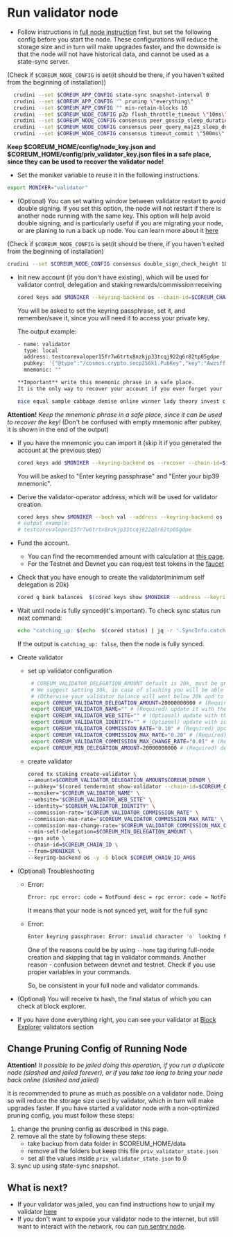 # Run validator node

* Follow instructions in [full node instruction](/docs/v4/nodes-and-validators/run-full-node) first, but set the following config before
you start the node. These configurations will reduce the storage size and in turn will make
upgrades faster, and the downside is that the node will not have historical data, and cannot be used
as a state-sync server.

(Check if `$COREUM_NODE_CONFIG` is set(it should be there, if you haven't exited from the beginning of installation))
```bash
  crudini --set $COREUM_APP_CONFIG state-sync snapshot-interval 0
  crudini --set $COREUM_APP_CONFIG "" pruning \"everything\"
  crudini --set $COREUM_APP_CONFIG "" min-retain-blocks 10
  crudini --set $COREUM_NODE_CONFIG p2p flush_throttle_timeout \"10ms\"
  crudini --set $COREUM_NODE_CONFIG consensus peer_gossip_sleep_duration \"10ms\"
  crudini --set $COREUM_NODE_CONFIG consensus peer_query_maj23_sleep_duration \"10ms\"
  crudini --set $COREUM_NODE_CONFIG consensus timeout_commit \"500ms\"
```

  **Keep $COREUM_HOME/config/node_key.json and $COREUM_HOME/config/priv_validator_key.json files in a safe place, since they
  can be used to recover the validator node!**

* Set the moniker variable to reuse it in the following instructions.
```bash
export MONIKER="validator"
```

* (Optional) You can set waiting window between validator restart to avoid double signing.
If you set this option, the node will not restart if there is another node running with
the same key. This option will help avoid double signing, and is particularly useful if you
are migrating your node, or are planing to run a back up node. You can learn more about it
<a className="text-[#24D494] font-bold" href="https://docs.tendermint.com/v0.34/tendermint-core/validators.html#local-configuration" target="_blank">here</a>

(Check if `$COREUM_NODE_CONFIG` is set(it should be there, if you haven't exited from the beginning of installation)
```bash
crudini --set $COREUM_NODE_CONFIG consensus double_sign_check_height 10
```


* Init new account (if you don't have existing),
  which will be used for validator control, delegation and staking rewards/commission receiving

  ```bash
  cored keys add $MONIKER --keyring-backend os --chain-id=$COREUM_CHAIN_ID
  ```

  You will be asked to set the keyring passphrase, set it, and remember/save it, since you will need it to access your
  private key.

  The output example:

  ```bash
  - name: validator
    type: local
    address: testcorevaloper15fr7w6trtx8nzkjp33tcqj922q6r82tp05gdpe
    pubkey: '{"@type":"/cosmos.crypto.secp256k1.PubKey","key":"AwzsffiidUiFtmNng5pLTH6cj1hv4Ufa+zKZpmRVGfNk"}'
    mnemonic: ""

  **Important** write this mnemonic phrase in a safe place.
  It is the only way to recover your account if you ever forget your password.

  nice equal sample cabbage demise online winner lady theory invest clarify organ divorce wheel patient gap group endless security price smoke insane link position
  ```

**Attention!** *Keep the mnemonic phrase in a safe place, since it can be used to recover the key!*
(Don't be confused with empty mnemonic after pubkey, it is shown in the end of the output)

* If you have the mnemonic you can import it (skip it if you generated the account at the previous step)

  ```bash
  cored keys add $MONIKER --keyring-backend os --recover --chain-id=$COREUM_CHAIN_ID
  ```

  You will be asked to "Enter keyring passphrase" and "Enter your bip39 mnemonic".

* Derive the validator-operator address, which will be used for validator creation.
  ```bash
  cored keys show $MONIKER --bech val --address --keyring-backend os --chain-id=$COREUM_CHAIN_ID
  # output example:
  # testcorevaloper15fr7w6trtx8nzkjp33tcqj922q6r82tp05gdpe
  ```

* Fund the account.
  * You can find the recommended amount with calculation at [this page](/docs/v4/nodes-and-validators/essentials/how-much-fund-to-create-validator).
  * For the Testnet and Devnet you can request test tokens in the <a className="text-[#24D494] font-bold" href="/docs/v4/tools-and-ecosystem/faucet" target="_blank">faucet</a>

* Check that you have enough to create the validator(minimum self delegation is 20k)

  ```bash
  cored q bank balances  $(cored keys show $MONIKER --address --keyring-backend os --chain-id=$COREUM_CHAIN_ID) --denom $COREUM_DENOM --node=$COREUM_NODE --chain-id=$COREUM_CHAIN_ID
  ```


* Wait until node is fully synced(it's important). To check sync status run next command:

  ```bash
  echo "catching_up: $(echo  $(cored status) | jq -r '.SyncInfo.catching_up')"
  ```
  If the output is `catching_up: false`, then the node is fully synced.

* Create validator
  * set up validator configuration
    ```bash
     # COREUM_VALIDATOR_DELEGATION_AMOUNT default is 20k, must be grater or equal COREUM_MIN_DELEGATION_AMOUNT.
     # We suggest setting 30k, in case of slashing you will be able to unjail validator without replenishing your balance.
     # (Otherwise your validator balance will went below 20k and to start it you should transfer tokens first)
     export COREUM_VALIDATOR_DELEGATION_AMOUNT=20000000000 # (Required)
     export COREUM_VALIDATOR_NAME="" # (Required) update it with the name which is visible on the explorer
     export COREUM_VALIDATOR_WEB_SITE="" # (Optional) update with the site
     export COREUM_VALIDATOR_IDENTITY="" # (Optional) update with identity id, which can generated on the site https://keybase.io/
     export COREUM_VALIDATOR_COMMISSION_RATE="0.10" # (Required) Update with your commission rate
     export COREUM_VALIDATOR_COMMISSION_MAX_RATE="0.20" # (Required) Update with your commission max rate
     export COREUM_VALIDATOR_COMMISSION_MAX_CHANGE_RATE="0.01" # (Required) Update with your commission max change rate
     export COREUM_MIN_DELEGATION_AMOUNT=20000000000 # (Required) default 20k, must be grater or equal min_self_delegation parameter on the current chain
    ```

  * create validator
       ```bash
       cored tx staking create-validator \
       --amount=$COREUM_VALIDATOR_DELEGATION_AMOUNT$COREUM_DENOM \
       --pubkey="$(cored tendermint show-validator --chain-id=$COREUM_CHAIN_ID)" \
       --moniker="$COREUM_VALIDATOR_NAME" \
       --website="$COREUM_VALIDATOR_WEB_SITE" \
       --identity="$COREUM_VALIDATOR_IDENTITY" \
       --commission-rate="$COREUM_VALIDATOR_COMMISSION_RATE" \
       --commission-max-rate="$COREUM_VALIDATOR_COMMISSION_MAX_RATE" \
       --commission-max-change-rate="$COREUM_VALIDATOR_COMMISSION_MAX_CHANGE_RATE" \
       --min-self-delegation=$COREUM_MIN_DELEGATION_AMOUNT \
       --gas auto \
       --chain-id=$COREUM_CHAIN_ID \
       --from=$MONIKER \
       --keyring-backend os -y -b block $COREUM_CHAIN_ID_ARGS
       ```

* (Optional) Troubleshooting
  * Error:
     ```bash
     Error: rpc error: code = NotFound desc = rpc error: code = NotFound desc = account testcore15fr7w6trtx8nzkjp33tcqj922q6r82tp077avs not found: key not found
     ```
     It means that your node is not synced yet, wait for the full sync
  * Error:
    ```bash
    Enter keyring passphrase: Error: invalid character 'o' looking for beginning of value Usage: cored tx staking create-validator [flags]
    ```
    One of the reasons could be by using `--home` tag during full-node creation and skipping that tag in validator commands.
    Another reason - confusion between devnet and testnet. Check if you use proper variables in your commands.

    So, be consistent in your full node and validator commands.

* (Optional) You will receive tx hash, the final status of which you can check at block explorer.

* If you have done everything right, you can see your validator at [Block Explorer](/docs/v4/tools-and-ecosystem/blockchain-explorers) validators section

## Change Pruning Config of Running Node
**Attention!** *It possible to be jailed doing this operation, if you run a duplicate node
(slashed and jailed forever), or if you take too long to bring your node back online (slashed and jailed)*

It is recommended to prune as much as possible on a validator node. Doing so will reduce the storage
size used by validator, which in turn will make upgrades faster.
If you have started a validator node with a non-optimized pruning config, you must follow these steps:
1. change the pruning config as described in this page.
2. remove all the state by following these steps:
    - take backup from data folder in $COREUM_HOME/data
    - remove all the folders but keep this file `priv_validator_state.json`
    - set all the values inside `priv_validator_state.json` to 0
4. sync up using state-sync snapshot.
## What is next?

- If your validator was jailed, you can find instructions how to unjail my validator [here](/docs/v4/help/how-to-unjail-my-validator)
- If you don't want to expose your validator node to the internet, but still want to interact with the network,
  rou can [run sentry node](/docs/v4/nodes-and-validators/run-sentry-node).
